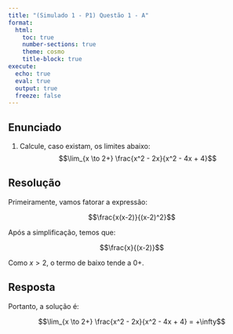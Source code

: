 ```yaml
---
title: "(Simulado 1 - P1) Questão 1 - A"
format:
  html:
    toc: true
    number-sections: true
    theme: cosmo
    title-block: true
execute:
  echo: true
  eval: true
  output: true
  freeze: false
---
```


## Enunciado

1. Calcule, caso existam, os limites abaixo:  
$$\lim_{x \to 2+} \frac{x^2 - 2x}{x^2 - 4x + 4}$$

## Resolução

Primeiramente, vamos fatorar a expressão:

$$\frac{x(x-2)}{(x-2)^2}$$

Após a simplificação, temos que:

$$\frac{x}{(x-2)}$$

Como $x > 2$, o termo de baixo tende a $0+$.

## Resposta

Portanto, a solução é:

$$\lim_{x \to 2+} \frac{x^2 - 2x}{x^2 - 4x + 4} = +\infty$$
    